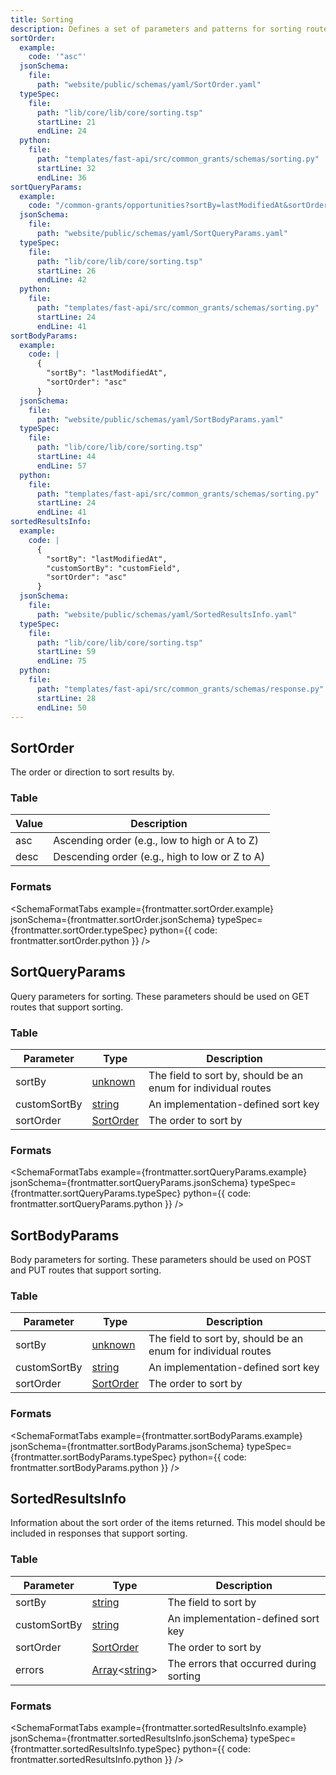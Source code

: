 ```yaml
---
title: Sorting
description: Defines a set of parameters and patterns for sorting routes
sortOrder:
  example:
    code: '"asc"'
  jsonSchema:
    file:
      path: "website/public/schemas/yaml/SortOrder.yaml"
  typeSpec:
    file:
      path: "lib/core/lib/core/sorting.tsp"
      startLine: 21
      endLine: 24
  python:
    file:
      path: "templates/fast-api/src/common_grants/schemas/sorting.py"
      startLine: 32
      endLine: 36
sortQueryParams:
  example:
    code: "/common-grants/opportunities?sortBy=lastModifiedAt&sortOrder=asc"
  jsonSchema:
    file:
      path: "website/public/schemas/yaml/SortQueryParams.yaml"
  typeSpec:
    file:
      path: "lib/core/lib/core/sorting.tsp"
      startLine: 26
      endLine: 42
  python:
    file:
      path: "templates/fast-api/src/common_grants/schemas/sorting.py"
      startLine: 24
      endLine: 41
sortBodyParams:
  example:
    code: |
      {
        "sortBy": "lastModifiedAt",
        "sortOrder": "asc"
      }
  jsonSchema:
    file:
      path: "website/public/schemas/yaml/SortBodyParams.yaml"
  typeSpec:
    file:
      path: "lib/core/lib/core/sorting.tsp"
      startLine: 44
      endLine: 57
  python:
    file:
      path: "templates/fast-api/src/common_grants/schemas/sorting.py"
      startLine: 24
      endLine: 41
sortedResultsInfo:
  example:
    code: |
      {
        "sortBy": "lastModifiedAt",
        "customSortBy": "customField",
        "sortOrder": "asc"
      }
  jsonSchema:
    file:
      path: "website/public/schemas/yaml/SortedResultsInfo.yaml"
  typeSpec:
    file:
      path: "lib/core/lib/core/sorting.tsp"
      startLine: 59
      endLine: 75
  python:
    file:
      path: "templates/fast-api/src/common_grants/schemas/response.py"
      startLine: 28
      endLine: 50
---
```



## SortOrder

The order or direction to sort results by.

### Table

| Value | Description                                    |
| ----- | ---------------------------------------------- |
| asc   | Ascending order (e.g., low to high or A to Z)  |
| desc  | Descending order (e.g., high to low or Z to A) |

### Formats

<SchemaFormatTabs
  example={frontmatter.sortOrder.example}
  jsonSchema={frontmatter.sortOrder.jsonSchema}
  typeSpec={frontmatter.sortOrder.typeSpec}
  python={{ code: frontmatter.sortOrder.python }}
/>

## SortQueryParams

Query parameters for sorting. These parameters should be used on GET routes that support sorting.

### Table

| Parameter    | Type                                     | Description                                                   |
| ------------ | ---------------------------------------- | ------------------------------------------------------------- |
| sortBy       | [unknown](/protocol/types/other#unknown) | The field to sort by, should be an enum for individual routes |
| customSortBy | [string](/protocol/types/string#string)  | An implementation-defined sort key                            |
| sortOrder    | [SortOrder](#sortorder)                  | The order to sort by                                          |

### Formats

<SchemaFormatTabs
  example={frontmatter.sortQueryParams.example}
  jsonSchema={frontmatter.sortQueryParams.jsonSchema}
  typeSpec={frontmatter.sortQueryParams.typeSpec}
  python={{ code: frontmatter.sortQueryParams.python }}
/>

## SortBodyParams

Body parameters for sorting. These parameters should be used on POST and PUT routes that support sorting.

### Table

| Parameter    | Type                                     | Description                                                   |
| ------------ | ---------------------------------------- | ------------------------------------------------------------- |
| sortBy       | [unknown](/protocol/types/other#unknown) | The field to sort by, should be an enum for individual routes |
| customSortBy | [string](/protocol/types/string#string)  | An implementation-defined sort key                            |
| sortOrder    | [SortOrder](#sortorder)                  | The order to sort by                                          |

### Formats

<SchemaFormatTabs
  example={frontmatter.sortBodyParams.example}
  jsonSchema={frontmatter.sortBodyParams.jsonSchema}
  typeSpec={frontmatter.sortBodyParams.typeSpec}
  python={{ code: frontmatter.sortBodyParams.python }}
/>

## SortedResultsInfo

Information about the sort order of the items returned. This model should be included in responses that support sorting.

### Table

| Parameter    | Type                                                                            | Description                             |
| ------------ | ------------------------------------------------------------------------------- | --------------------------------------- |
| sortBy       | [string](/protocol/types/string#string)                                         | The field to sort by                    |
| customSortBy | [string](/protocol/types/string#string)                                         | An implementation-defined sort key      |
| sortOrder    | [SortOrder](#sortorder)                                                         | The order to sort by                    |
| errors       | [Array](/protocol/types/other#array)\<[string](/protocol/types/string#string)\> | The errors that occurred during sorting |

### Formats

<SchemaFormatTabs
  example={frontmatter.sortedResultsInfo.example}
  jsonSchema={frontmatter.sortedResultsInfo.jsonSchema}
  typeSpec={frontmatter.sortedResultsInfo.typeSpec}
  python={{ code: frontmatter.sortedResultsInfo.python }}
/>
